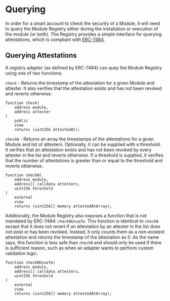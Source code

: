 # Querying

In order for a smart account to check the security of a Module, it will need to query the Module Registry either during the installation or execution of the module (or both). The Registry provides a simple interface for querying attestations, which is compliant with [ERC-7484](https://eips.ethereum.org/EIPS/eip-7484).

## Querying Attestations

A registry adapter (as defined by ERC-7484) can quey the Module Registry using one of two functions:

`check` - Returns the timestamp of the attestation for a given Module and attester. It also verifies that the attestation exists and has not been revoked and reverts otherwise.

```solidity
function check(
    address module,
    address attester
)
    public
    view
    returns (uint256 attestedAt);
```

`checkN` - Returns an array the timestamps of the attestations for a given Module and list of attesters. Optionally, it can be supplied with a threshold. It verifies that an attestation exists and has not been revoked by every attester in the list and reverts otherwise. If a threshold is supplied, it verifies that the number of attestations is greater than or equal to the threshold and reverts otherwise.

```solidity
function checkN(
    address module,
    address[] calldata attesters,
    uint256 threshold
)
    external
    view
    returns (uint256[] memory attestedAtArray);
```

Additionally, the Module Registry also exposes a function that is not mandated by ERC-7484: `checkNUnsafe`. This function is identical to `checkN` except that it does not revert if an attestation by an attester in the list does not exist or has been revoked. Instead, it only counts them as a non-existent attestation and returns the timestamp of the attestation as 0. As the name says, this function is less safe than `checkN` and should only be used if there is sufficient reason, such as when an adapter wants to perform custom validation logic.

```solidity
function checkNUnsafe(
    address module,
    address[] calldata attesters,
    uint256 threshold
)
    external
    view
    returns (uint256[] memory attestedAtArray);
```
